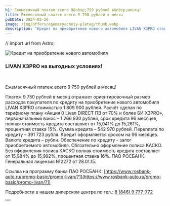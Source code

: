 ```yaml
---
h1: Ежемесячный платеж всего 9&nbsp;750 рублей в&nbsp;месяц!
title: Ежемесячный платеж всего 9 750 рублей в месяц
pubDate: 2024-02-26
image: /img/offers/egemacyachniy-plateg/thumb.webp
description: "Кредит на приобретение нового автомобиля LIVAN X3PRO стоимостью 1 809 900 рублей в Livan Альфа Самара: платеж всего 9 750 рублей в месяц"
---
```

// import url from Astro;

<picture>
    <source media="(min-width: 1025px)" srcset="/img/offers/egemacyachniy-plateg/image.webp" />
    <source media="(min-width: 320px)" srcset="/img/offers/egemacyachniy-plateg/thumb.webp" />
    <img src="/img/offers/egemacyachniy-plateg/image.webp" alt="Кредит на приобретение нового автомобиля" />
</picture>
<br/>

### **LIVAN X3PRO на выгодных условиях!**

<br />

Ежемесячный платеж всего 9 750 рублей в месяц!

Платеж 9 750 рублей в месяц отражает ориентировочный размер расходов покупателя по кредиту на приобретение нового автомобиля LIVAN X3PRO стоимостью 1 809 900 рублей. Расчёт сделан по тарифному плану «Акция 0 Livan DIRECT ПВ от 70% и более БИ X3PRO»,  первоначальный взнос – 1 266 930 рублей, срок кредита 96 месяцев, полная стоимость кредита составляет от 15,041% до 15,261%, процентная ставка 15%. Сумма кредита – 542 970 рублей. Переплата по кредиту – 391 723 рубля. Кредит оформляется сроком на 96 месяцев. Валюта кредита – рубли. Обеспечение по кредиту - залог приобретаемого автомобиля. Обязательно оформление полиса КАСКО. Без оформления полиса КАСКО полная стоимость кредита составляет от 15,984% до 15,992%, процентная ставка 16%. ПАО РОСБАНК. Генеральная лицензия №2272 от 28.01.15.

Ссылка на программу банка ПАО РОСБАНК:  [https://www.rosbank-auto.ru/promo-basic/promo-livan/?1](https://www.rosbank-auto.ru/promo-basic/promo-livan/?1)

Подробности в нашем дилерском центре по тел.: [8 (846) 9 777-772](tel:+78469777772)

<div class="flex justify-center mt-10 mb-5">
    <Button 
        classes="popup-link block !px-4 xl:!px-8 !py-2 xl:!py-3 !text-white !no-underline" 
        url="#common-modal" 
        title="Подробнее"
        dataTitle="Заказать обратный звонок"
        dataFormName="Кредит на приобретение нового автомобиля LIVAN X3PRO"
    />
</div>
